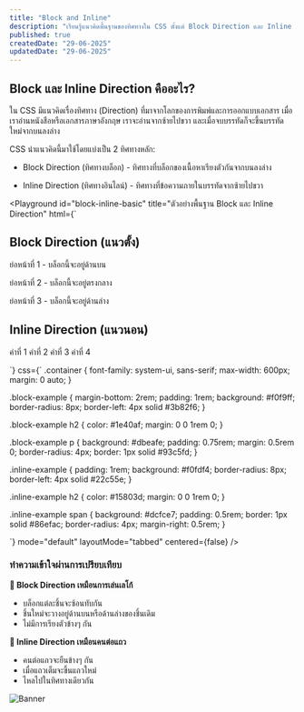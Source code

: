 ```yaml
---
title: "Block and Inline"
description: "เรียนรู้แนวคิดพื้นฐานของทิศทางใน CSS ตั้งแต่ Block Direction และ Inline Direction ไปจนถึง Logical Properties ที่ช่วยให้เว็บไซต์รองรับหลายภาษา"
published: true
createdDate: "29-06-2025"
updatedDate: "29-06-2025"
---
```


## Block และ Inline Direction คืออะไร?

ใน CSS มีแนวคิดเรื่องทิศทาง (Direction) ที่มาจากโลกของการพิมพ์และการออกแบบเอกสาร เมื่อเราอ่านหนังสือหรือเอกสารภาษาอังกฤษ เราจะอ่านจากซ้ายไปขวา และเมื่อจบบรรทัดก็จะขึ้นบรรทัดใหม่จากบนลงล่าง

CSS นำแนวคิดนี้มาใช้โดยแบ่งเป็น 2 ทิศทางหลัก:

- Block Direction (ทิศทางบล็อก) - ทิศทางที่บล็อกของเนื้อหาเรียงตัวกันจากบนลงล่าง

- Inline Direction (ทิศทางอินไลน์) - ทิศทางที่ข้อความภายในบรรทัดจากซ้ายไปขวา

<Playground
id="block-inline-basic"
title="ตัวอย่างพื้นฐาน Block และ Inline Direction"
html={`<div class="container">
    <div class="block-example">
      <h2>Block Direction (แนวตั้ง)</h2>
      <p>
        ย่อหน้าที่ 1 -
        บล็อกนี้จะอยู่ด้านบน
      </p>
      <p>
        ย่อหน้าที่ 2 -
        บล็อกนี้จะอยู่ตรงกลาง
      </p>
      <p>
        ย่อหน้าที่ 3 -
        บล็อกนี้จะอยู่ด้านล่าง
      </p>
    </div>
    <div class="inline-example">
      <h2>Inline Direction (แนวนอน)</h2>
      <p>
        <span>คำที่ 1</span>
        <span>คำที่ 2</span>
        <span>คำที่ 3</span>
        <span>คำที่ 4</span>
      </p>
    </div>
</div>`} css={`
.container {
font-family: system-ui, sans-serif;
max-width: 600px;
margin: 0 auto;
}

.block-example {
margin-bottom: 2rem;
padding: 1rem;
background: #f0f9ff;
border-radius: 8px;
border-left: 4px solid #3b82f6;
}

.block-example h2 {
color: #1e40af;
margin: 0 0 1rem 0;
}

.block-example p {
background: #dbeafe;
padding: 0.75rem;
margin: 0.5rem 0;
border-radius: 4px;
border: 1px solid #93c5fd;
}

.inline-example {
padding: 1rem;
background: #f0fdf4;
border-radius: 8px;
border-left: 4px solid #22c55e;
}

.inline-example h2 {
color: #15803d;
margin: 0 0 1rem 0;
}

.inline-example span {
background: #dcfce7;
padding: 0.5rem;
border: 1px solid #86efac;
border-radius: 4px;
margin-right: 0.5rem;
}

`}
mode="default"
layoutMode="tabbed"
centered={false}
/>

### ทำความเข้าใจผ่านการเปรียบเทียบ

**🧱 Block Direction เหมือนการเล่นเลโก้**

- บล็อกแต่ละชิ้นจะซ้อนทับกัน
- ชิ้นใหม่จะวางอยู่ด้านบนหรือด้านล่างของชิ้นเดิม
- ไม่มีการเรียงตัวข้างๆ กัน

**👥 Inline Direction เหมือนคนต่อแถว**

- คนต่อแถวจะยืนข้างๆ กัน
- เมื่อแถวเต็มจะขึ้นแถวใหม่
- ไหลไปในทิศทางเดียวกัน

<div>
  <Image
    src="/images/content/blockAndInline/legoAndLine.png"
    alt="Banner"
    quality={100}
    width={1500}
    height={200}
    priority={true}
    className="object-cover"
  />
</div>
